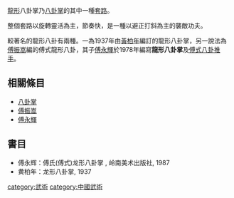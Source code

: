 [[龍形|龍形]]八卦掌乃[[八卦掌|八卦掌]]的其中一種[[套路|套路]]。

整個套路以旋轉靈活為主，節奏快，是一種以避正打斜為主的襲敵功夫。

較著名的龍形八卦有兩種。一為1937年由[[黃柏年|黃柏年]]編訂的龍形八卦掌，另一說法為[[傅振嵩|傅振嵩]]編的傅式龍形八卦，其子[[傅永輝|傅永輝]]於1978年編寫'''龍形八卦掌'''及[[傅式八卦推手|傅式八卦推手]]。

==相關條目==
*[[八卦掌|八卦掌]]
*[[傅振嵩|傅振嵩]]
*[[傅永輝|傅永輝]]

==書目==

* 傅永辉：傅氏(傅式)龙形八卦掌 , 岭南美术出版社, 1987
* 黄柏年：龙形八卦掌, 1937

[[category:武術|category:武術]]
[[category:中國武術|category:中國武術]]